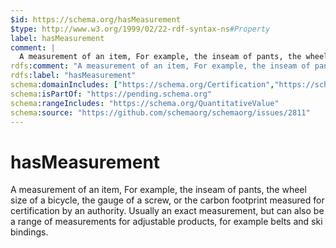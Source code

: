 ```yaml
---
$id: https://schema.org/hasMeasurement
$type: http://www.w3.org/1999/02/22-rdf-syntax-ns#Property
label: hasMeasurement
comment: |
  A measurement of an item, For example, the inseam of pants, the wheel size of a bicycle, the gauge of a screw, or the carbon footprint measured for certification by an authority. Usually an exact measurement, but can also be a range of measurements for adjustable products, for example belts and ski bindings.
rdfs:comment: "A measurement of an item, For example, the inseam of pants, the wheel size of a bicycle, the gauge of a screw, or the carbon footprint measured for certification by an authority. Usually an exact measurement, but can also be a range of measurements for adjustable products, for example belts and ski bindings."
rdfs:label: "hasMeasurement"
schema:domainIncludes: ["https://schema.org/Certification","https://schema.org/Offer","https://schema.org/SizeSpecification","https://schema.org/Product"]
schema:isPartOf: "https://pending.schema.org"
schema:rangeIncludes: "https://schema.org/QuantitativeValue"
schema:source: "https://github.com/schemaorg/schemaorg/issues/2811"
---
```


# hasMeasurement

A measurement of an item, For example, the inseam of pants, the wheel size of a bicycle, the gauge of a screw, or the carbon footprint measured for certification by an authority. Usually an exact measurement, but can also be a range of measurements for adjustable products, for example belts and ski bindings.

